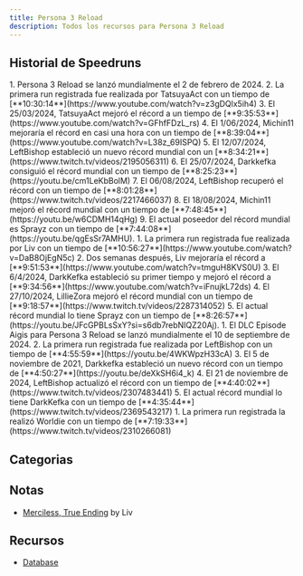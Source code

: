 ```yaml
---
title: Persona 3 Reload
description: Todos los recursos para Persona 3 Reload
---
```



<DocsHero 
    content="Persona 3 Reload es el remake de la tercera entrega principal de la serie Persona. Tiene demasiadas versiones."
    srcUrl={cover}
    alt="Persona 3 Cover"
/>

<LinkCard title="Leaderboards" href="https://www.speedrun.com/p3r" description="See all the submitted runs on Speedrun.com"/>

## Historial de Speedruns
<Tabs>
    <TabItem label="Merciless, True Ending - PC">
        <Steps>
            1. Persona 3 Reload se lanzó mundialmente el 2 de febrero de 2024.
            2. La primera run registrada fue realizada por TatsuyaAct con un tiempo de [**10:30:14**](https://www.youtube.com/watch?v=z3gDQlx5ih4)
            3. El 25/03/2024, TatsuyaAct mejoró el récord a un tiempo de [**9:35:53**](https://www.youtube.com/watch?v=GFhfFDzL_rs)
            4. El 1/06/2024, Michin11 mejoraría el récord en casi una hora con un tiempo de [**8:39:04**](https://www.youtube.com/watch?v=L38z_69ISPQ)
            5. El 12/07/2024, LeftBishop estableció un nuevo récord mundial con un [**8:34:21**](https://www.twitch.tv/videos/2195056311)
            6. El 25/07/2024, Darkkefka consiguió el récord mundial con un tiempo de [**8:25:23**](https://youtu.be/cm1LeKbBolM)
            7. El 06/08/2024, LeftBishop recuperó el récord con un tiempo de [**8:01:28**](https://www.twitch.tv/videos/2217466037)
            8. El 18/08/2024, Michin11 mejoró el récord mundial con un tiempo de [**7:48:45**](https://youtu.be/w6CDMH14qHg)
            9. El actual poseedor del récord mundial es Sprayz con un tiempo de [**7:44:08**](https://youtu.be/qgEsSr7AMHU).
        </Steps>
    </TabItem>
    <TabItem label="Merciless, True Ending - Console">
        <Steps>
            1. La primera run registrada fue realizada por Liv con un tiempo de [**10:56:27**](https://www.youtube.com/watch?v=DaB8OjEgN5c)
            2. Dos semanas después, Liv mejoraría el récord a [**9:51:53**](https://www.youtube.com/watch?v=tmguH8KVS0U)
            3. El 6/4/2024, DarkKefka estableció su primer tiempo y mejoró el récord a [**9:34:56**](https://www.youtube.com/watch?v=iFnujkL72ds)
            4. El 27/10/2024, LillieZora mejoró el récord mundial con un tiempo de [**9:18:57**](https://www.twitch.tv/videos/2287314052)
            5. El actual récord mundial lo tiene Sprayz con un tiempo de [**8:26:57**](https://youtu.be/JFcGPBLsSxY?si=s6db7rebNIQZ20Aj).
        </Steps>
    </TabItem>
    <TabItem label="Heartless, Episode Aigis - PC">
        <Steps>
            1. El DLC Episode Aigis para Persona 3 Reload se lanzó mundialmente el 10 de septiembre de 2024.
            2. La primera run registrada fue realizada por LeftBishop con un tiempo de [**4:55:59**](https://youtu.be/4WKWpzH33cA)
            3. El 5 de noviembre de 2021, Darkkefka estableció un nuevo récord con un tiempo de [**4:50:27**](https://youtu.be/deXkSH6i4_k)
            4. El 21 de noviembre de 2024, LeftBishop actualizó el récord con un tiempo de [**4:40:02**](https://www.twitch.tv/videos/2307483441)
            5. El actual récord mundial lo tiene DarkKefka con un tiempo de [**4:35:44**](https://www.twitch.tv/videos/2369543217)
        </Steps>
    </TabItem>
    <TabItem label="Heartless, Episode Aigis - Console">
        <Steps>
            1. La primera run registrada la realizó Worldie con un tiempo de [**7:19:33**](https://www.twitch.tv/videos/2310266081)        
        </Steps>
    </TabItem>
</Tabs>


## Categorias
<CardGrid>
    <Card title="Normal, True Ending"></Card>
    <Card title="Merciless, True Ending"></Card>
    <Card title="Any%, True Ending"></Card>
</CardGrid>

## Notas
- [Merciless, True Ending](https://docs.google.com/document/d/1JhuJEw0kCfxgY6QAgrLk03qjZVSI5ehW/edit?usp=sharing&ouid=108164904739207636700&rtpof=true&sd=true) by Liv

## Recursos
- [Database](https://docs.google.com/spreadsheets/d/1f4Bhkg0gBqUSm4YR1Bba1JsQn6w6fPDrqBTaWlHla8A/edit#gid=0)